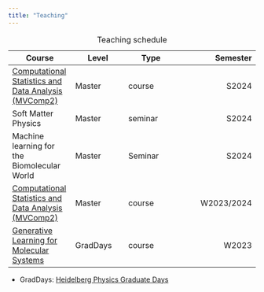 ```yaml
---
title: "Teaching"
---
```


| Course | Level | Type | Semester |
|--------|-------|-------|---------:|
| [Computational Statistics and Data Analysis (MVComp2)](https://mvcomp2-s24.tristanbereau.com/) | Master | course | S2024 |
| Soft Matter Physics | Master | seminar | S2024 |
| Machine learning for the Biomolecular World | Master | Seminar | S2024 |
| [Computational Statistics and Data Analysis (MVComp2)](https://mvcomp2-w2324.tristanbereau.com/) | Master | course | W2023/2024 |
| [Generative Learning for Molecular Systems](https://gen-learn-mol-sys23.tristanbereau.com/) | GradDays | course | W2023 |

: Teaching schedule

- GradDays: [Heidelberg Physics Graduate Days](https://www.physik.uni-heidelberg.de/graddays/?lang=en)
